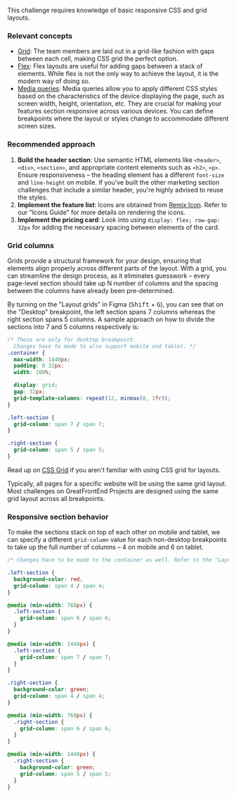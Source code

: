 This challenge requires knowledge of basic responsive CSS and grid layouts.

### Relevant concepts

- [Grid](https://css-tricks.com/snippets/css/complete-guide-grid/): The team members are laid out in a grid-like fashion with gaps between each cell, making CSS grid the perfect option.
- [Flex](https://css-tricks.com/snippets/css/a-guide-to-flexbox/): Flex layouts are useful for adding gaps between a stack of elements. While flex is not the only way to achieve the layout, it is the modern way of doing so.
- [Media queries](https://developer.mozilla.org/en-US/docs/Web/CSS/CSS_media_queries/Using_media_queries): Media queries allow you to apply different CSS styles based on the characteristics of the device displaying the page, such as screen width, height, orientation, etc. They are crucial for making your features section responsive across various devices. You can define breakpoints where the layout or styles change to accommodate different screen sizes.

### Recommended approach

1. **Build the header section**: Use semantic HTML elements like `<header>`, `<div>`, `<section>`, and appropriate content elements such as `<h2>`, `<p>`. Ensure responsiveness – the heading element has a different `font-size` and `line-height` on mobile. If you've built the other marketing section challenges that include a similar header, you're highly advised to reuse the styles.
2. **Implement the feature list**: Icons are obtained from [Remix Icon](https://remixicon.com). Refer to our "Icons Guide" for more details on rendering the icons.
3. **Implement the pricing card**: Look into using `display: flex; row-gap: 32px` for adding the necessary spacing between elements of the card.

### Grid columns

Grids provide a structural framework for your design, ensuring that elements align properly across different parts of the layout. With a grid, you can streamline the design process, as it eliminates guesswork – every page-level section should take up N number of columns and the spacing between the columns have already been pre-determined.

By turning on the "Layout grids" in Figma (<kbd>Shift</kbd> + <kbd>G</kbd>), you can see that on the "Desktop" breakpoint, the left section spans 7 columns whereas the right section spans 5 columns. A sample approach on how to divide the sections into 7 and 5 columns respectively is:

```css
/* These are only for desktop breakpoint.
  Changes have to made to also support mobile and tablet. */
.container {
  max-width: 1440px;
  padding: 0 32px;
  width: 100%;

  display: grid;
  gap: 32px;
  grid-template-columns: repeat(12, minmax(0, 1fr));
}

.left-section {
  grid-column: span 7 / span 7;
}

.right-section {
  grid-column: span 5 / span 5;
}
```

Read up on [CSS Grid](https://css-tricks.com/snippets/css/complete-guide-grid/) if you aren't familiar with using CSS grid for layouts.

Typically, all pages for a specific website will be using the same grid layout. Most challenges on GreatFrontEnd Projects are designed using the same grid layout across all breakpoints.

### Responsive section behavior

To make the sections stack on top of each other on mobile and tablet, we can specify a different `grid-column` value for each non-desktop breakpoints to take up the full number of columns – 4 on mobile and 6 on tablet.

```css
/* Changes have to be made to the container as well. Refer to the "Layout grid" guide. */

.left-section {
  background-color: red;
  grid-column: span 4 / span 4;
}

@media (min-width: 768px) {
  .left-section {
    grid-column: span 6 / span 6;
  }
}

@media (min-width: 1440px) {
  .left-section {
    grid-column: span 7 / span 7;
  }
}

.right-section {
  background-color: green;
  grid-column: span 4 / span 4;
}

@media (min-width: 768px) {
  .right-section {
    grid-column: span 6 / span 6;
  }
}

@media (min-width: 1440px) {
  .right-section {
    background-color: green;
    grid-column: span 5 / span 5;
  }
}
```
